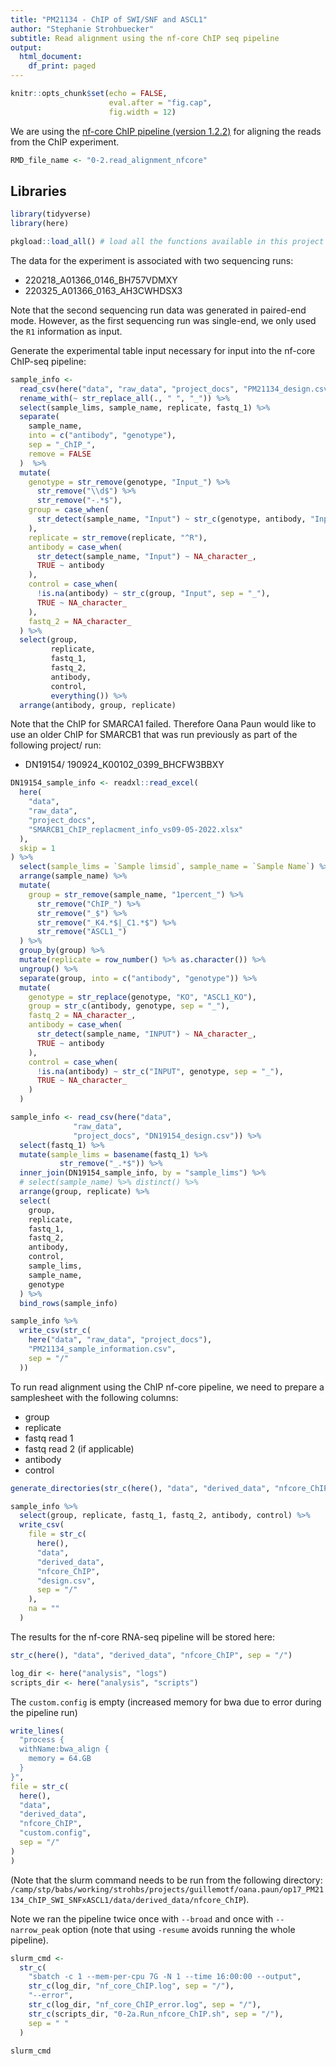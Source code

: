 ```yaml
---
title: "PM21134 - ChIP of SWI/SNF and ASCL1"
author: "Stephanie Strohbuecker"
subtitle: Read alignment using the nf-core ChIP seq pipeline
output:
  html_document:
    df_print: paged
---
```



```r
knitr::opts_chunk$set(echo = FALSE,
                      eval.after = "fig.cap",
                      fig.width = 12)
```

We are using the [nf-core ChIP pipeline (version 1.2.2)](https://nf-co.re/chipseq/1.2.2) for aligning the reads from the ChIP experiment.


```r
RMD_file_name <- "0-2.read_alignment_nfcore"
```

## Libraries

```r
library(tidyverse)
library(here)
```

```r
pkgload::load_all() # load all the functions available in this project
```
The data for the experiment is associated with two sequencing runs:

* 220218_A01366_0146_BH757VDMXY
* 220325_A01366_0163_AH3CWHDSX3

Note that the second sequencing run data was generated in paired-end mode. However, as the first sequencing run was single-end, we only used the `R1` information as input.

Generate the experimental table input necessary for input into the nf-core ChIP-seq pipeline:
```r
sample_info <-
  read_csv(here("data", "raw_data", "project_docs", "PM21134_design.csv")) %>%
  rename_with(~ str_replace_all(., " ", "_")) %>%
  select(sample_lims, sample_name, replicate, fastq_1) %>%
  separate(
    sample_name,
    into = c("antibody", "genotype"),
    sep = "_ChIP_",
    remove = FALSE
  )  %>%
  mutate(
    genotype = str_remove(genotype, "Input_") %>%
      str_remove("\\d$") %>%
      str_remove("-.*$"),
    group = case_when(
      str_detect(sample_name, "Input") ~ str_c(genotype, antibody, "Input", sep = "_"),!is.na(antibody) ~ str_c(genotype, antibody, sep = "_")
    ),
    replicate = str_remove(replicate, "^R"),
    antibody = case_when(
      str_detect(sample_name, "Input") ~ NA_character_,
      TRUE ~ antibody
    ),
    control = case_when(
      !is.na(antibody) ~ str_c(group, "Input", sep = "_"),
      TRUE ~ NA_character_
    ),
    fastq_2 = NA_character_
  ) %>%
  select(group,
         replicate,
         fastq_1,
         fastq_2,
         antibody,
         control,
         everything()) %>%
  arrange(antibody, group, replicate)

```

Note that the ChIP for SMARCA1 failed. Therefore Oana Paun would like to use an older ChIP for SMARCB1 that was run previously as part of the following project/ run:

* DN19154/ 190924_K00102_0399_BHCFW3BBXY

```r
DN19154_sample_info <- readxl::read_excel(
  here(
    "data",
    "raw_data",
    "project_docs",
    "SMARCB1_ChIP_replacment_info_vs09-05-2022.xlsx"
  ),
  skip = 1
) %>%
  select(sample_lims = `Sample limsid`, sample_name = `Sample Name`) %>%
  arrange(sample_name) %>%
  mutate(
    group = str_remove(sample_name, "1percent_") %>%
      str_remove("ChIP_") %>%
      str_remove("_$") %>%
      str_remove("_K4.*$|_C1.*$") %>%
      str_remove("ASCL1_")
  ) %>%
  group_by(group) %>%
  mutate(replicate = row_number() %>% as.character()) %>%
  ungroup() %>%
  separate(group, into = c("antibody", "genotype")) %>%
  mutate(
    genotype = str_replace(genotype, "KO", "ASCL1_KO"),
    group = str_c(antibody, genotype, sep = "_"),
    fastq_2 = NA_character_,
    antibody = case_when(
      str_detect(sample_name, "INPUT") ~ NA_character_,
      TRUE ~ antibody
    ),
    control = case_when(
      !is.na(antibody) ~ str_c("INPUT", genotype, sep = "_"),
      TRUE ~ NA_character_
    )
  )

sample_info <- read_csv(here("data",
              "raw_data",
              "project_docs", "DN19154_design.csv")) %>%
  select(fastq_1) %>%
  mutate(sample_lims = basename(fastq_1) %>%
           str_remove("_.*$")) %>%
  inner_join(DN19154_sample_info, by = "sample_lims") %>%
  # select(sample_name) %>% distinct() %>%
  arrange(group, replicate) %>%
  select(
    group,
    replicate,
    fastq_1,
    fastq_2,
    antibody,
    control,
    sample_lims,
    sample_name,
    genotype
  ) %>% 
  bind_rows(sample_info)
```


```r
sample_info %>%
  write_csv(str_c(
    here("data", "raw_data", "project_docs"),
    "PM21134_sample_information.csv",
    sep = "/"
  ))
```

To run read alignment using the ChIP nf-core pipeline, we need to prepare a samplesheet with the following columns:

* group
* replicate
* fastq read 1
* fastq read 2 (if applicable)
* antibody
* control

```r
generate_directories(str_c(here(), "data", "derived_data", "nfcore_ChIP", sep = "/"))
```


```r
sample_info %>%
  select(group, replicate, fastq_1, fastq_2, antibody, control) %>%
  write_csv(
    file = str_c(
      here(),
      "data",
      "derived_data",
      "nfcore_ChIP",
      "design.csv",
      sep = "/"
    ),
    na = ""
  )
```

The results for the nf-core RNA-seq pipeline will be stored here:
```r
str_c(here(), "data", "derived_data", "nfcore_ChIP", sep = "/")
```

  
```r
log_dir <- here("analysis", "logs")
scripts_dir <- here("analysis", "scripts")
```


The `custom.config` is empty (increased memory for bwa due to error during the pipeline run)
```r
write_lines(
  "process {
  withName:bwa_align {
    memory = 64.GB
  }
}",
file = str_c(
  here(),
  "data",
  "derived_data",
  "nfcore_ChIP",
  "custom.config",
  sep = "/"
)
)
```

(Note that the slurm command needs to be run from the following directory: `/camp/stp/babs/working/strohbs/projects/guillemotf/oana.paun/op17_PM21134_ChIP_SWI_SNFxASCL1/data/derived_data/nfcore_ChIP`).

Note we ran the pipeline twice once with `--broad` and once with `--narrow_peak` option (note that using `-resume` avoids running the whole pipeline).
```r
slurm_cmd <-
  str_c(
    "sbatch -c 1 --mem-per-cpu 7G -N 1 --time 16:00:00 --output",
    str_c(log_dir, "nf_core_ChIP.log", sep = "/"),
    "--error",
    str_c(log_dir, "nf_core_ChIP_error.log", sep = "/"),
    str_c(scripts_dir, "0-2a.Run_nfcore_ChIP.sh", sep = "/"),
    sep = " "
  ) 

slurm_cmd
```
